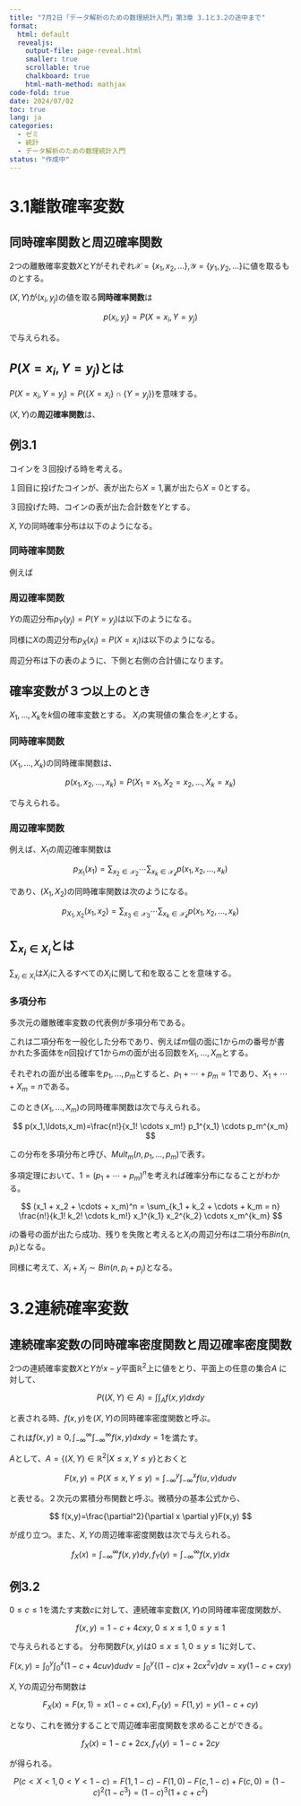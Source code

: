 ```yaml
---
title: "7月2日「データ解析のための数理統計入門」第3章 3.1と3.2の途中まで"
format:
  html: default
  revealjs:
    output-file: page-reveal.html
    smaller: true
    scrollable: true
    chalkboard: true
    html-math-method: mathjax
code-fold: true
date: 2024/07/02
toc: true
lang: ja
categories:
  - ゼミ
  - 統計
  - データ解析のための数理統計入門
status: "作成中"
---
```




# 3.1離散確率変数

## 同時確率関数と周辺確率関数



2つの離散確率変数$X$と$Y$がそれぞれ$\mathcal{X} = \{x_1, x_2, \ldots\}$,$\mathcal{Y} = \{y_1, y_2, \ldots\}$に値を取るものとする。

$(X,Y)$が$(x_i,y_j)$の値を取る**同時確率関数**は

$$
p(x_i,y_j)=P(X=x_i,Y=y_j)
$$

で与えられる。




::: {.callout-tip}
## $P(X=x_i,Y=y_j)$とは
$P(X=x_i,Y=y_j)=P(\{X=x_i\} \cap \{Y=y_j\})$を意味する。
:::


$(X,Y)$の**周辺確率関数**は、

\begin{align}
p_X(x_i) = \sum_{j=1}^\infty p(x_i,y_j)\\
p_Y(y_j) = \sum_{i=1}^\infty p(x_i,y_j)
\end{align}



## 例3.1

コインを３回投げる時を考える。

１回目に投げたコインが、表が出たら$X=1$,裏が出たら$X=0$とする。

３回投げた時、コインの表が出た合計数を$Y$とする。



$X,Y$の同時確率分布は以下のようになる。




<!-- y_jを真ん中にしたいけどうまくできなかった -->
\begin{array}{c|cccc|c}
& y_j & & &  \\
x_i & 0 & 1 & 2 & 3 \\ \hline
0 & \frac{1}{8} & \frac{1}{4} & \frac{1}{8} & 0 \\
1 & 0 & \frac{1}{8} & \frac{1}{4} & \frac{1}{8}  \\ 

\end{array}



### 同時確率関数
例えば

\begin{equation}
P(X=1,Y=1)=1/8
\end{equation}


\begin{equation}
P(X=1,Y=2)=1/4
\end{equation}



### 周辺確率関数



$Y$の周辺分布$p_Y(y_j)=P(Y=y_j)$は以下のようになる。

\begin{equation}
p_Y(0)=P(Y=0)=P(X=0,Y=0)+P(X=1,Y=0)=1/8+0=1/8
\end{equation}

\begin{equation}
p_Y(1)=P(Y=1)=P(X=0,Y=1)+P(X=1,Y=1)=1/4+1/8=3/8
\end{equation}

\begin{equation}
p_Y(2)=P(Y=2)=P(X=0,Y=2)+P(X=1,Y=2)=1/8+1/4=3/8
\end{equation}

\begin{equation}
p_Y(3)=P(Y=3)=P(X=0,Y=3)+P(X=1,Y=3)=0+1/8=1/8
\end{equation}



同様に$X$の周辺分布$p_X(x_i)=P(X=x_i)$は以下のようになる。

\begin{equation}
p_X(0)=P(X=0)=P(X=0,Y=0)+P(X=0,Y=1)+P(X=0,Y=2)+P(X=0,Y=3)=1/8+1/4+1/8+0=1/2
\end{equation}

\begin{equation}
p_X(1)=P(X=1)=P(X=1,Y=0)+P(X=1,Y=1)+P(X=1,Y=2)+P(X=1,Y=3)=0+1/8+1/4+1/8=1/2
\end{equation}



周辺分布は下の表のように、下側と右側の合計値になります。

\begin{array}{c|cccc|c}
& y_j & & & & \\
x_i & 0 & 1 & 2 & 3 & \text{合計} \\ \hline
0 & \frac{1}{8} & \frac{1}{4} & \frac{1}{8} & 0 & \frac{1}{2} \\
1 & 0 & \frac{1}{8} & \frac{1}{4} & \frac{1}{8} & \frac{1}{2} \\ \hline
\text{合計} & \frac{1}{8} & \frac{3}{8} & \frac{3}{8} & \frac{1}{8} & 1
\end{array}



## 確率変数が３つ以上のとき



$X_1, \ldots ,X_k$を$k$個の確率変数とする。
$X_i$の実現値の集合を$\mathcal{X_i}$とする。



### 同時確率関数

$(X_1, \ldots ,X_k)$の同時確率関数は、

$$
p(x_1,x_2,\ldots,x_k)=P(X_1=x_1,X_2=x_2,\ldots,X_k=x_k)
$$

で与えられる。



### 周辺確率関数

例えば、$X_1$の周辺確率関数は

$$
p_{X_1}(x_1)=\sum_{x_2 \in \mathcal{X_2}} \cdots \sum_{x_k \in \mathcal{X_k}} p(x_1,x_2,\ldots,x_k)
$$

であり、$(X_1,X_2)$の同時確率関数は次のようになる。

$$
p_{X_1,X_2}(x_1,x_2)=\sum_{x_3 \in \mathcal{X_3}} \cdots \sum_{x_k \in\mathcal{X_k} } p(x_1,x_2,\ldots,x_k)
$$



::: {.callout-tip}
## $\sum_{x_i \in X_i}$とは

$\sum_{x_i \in X_i}$は$X_i$に入るすべての$X_i$に関して和を取ることを意味する。
:::



### 多項分布

多次元の離散確率変数の代表例が多項分布である。



これは二項分布を一般化した分布であり、例えば$m$個の面に$1$から$m$の番号が書かれた多面体を$n$回投げて$1$から$m$の面が出る回数を$X_1,\ldots,X_m$とする。



それぞれの面が出る確率を$p_1,\ldots,p_m$とすると、$p_1+\cdots+p_m=1$であり、$X_1+\cdots+X_m=n$である。



このとき$(X_1,\ldots,X_m)$の同時確率関数は次で与えられる。



$$
p(x_1,\ldots,x_m)=\frac{n!}{x_1! \cdots x_m!} p_1^{x_1} \cdots p_m^{x_m}
$$

この分布を多項分布と呼び、$Mult_m(n, p_1, \ldots, p_m)$で表す。

多項定理において、$1=(p_1+ \cdots +p_m)^n$を考えれば確率分布になることがわかる。

$$
(x_1 + x_2 + \cdots + x_m)^n = \sum_{k_1 + k_2 + \cdots + k_m = n} \frac{n!}{k_1! k_2! \cdots k_m!} x_1^{k_1} x_2^{k_2} \cdots x_m^{k_m}
$$

$i$の番号の面が出たら成功、残りを失敗と考えると$X_i$の周辺分布は二項分布$Bin(n,p_i)$となる。

同様に考えて、$X_i+X_j \sim Bin(n,p_i+p_j)$となる。

# 3.2連続確率変数

## 連続確率変数の同時確率密度関数と周辺確率密度関数
2つの連続確率変数$X$と$Y$が$x-y$平面$\mathbb{R}^2$上に値をとり、平面上の任意の集合$A$ に対して、

$$
P((X,Y) \in A) = \int \int_A f(x,y)dxdy
$$

と表される時、$f(x,y)$を$(X,Y)$の同時確率密度関数と呼ぶ。



これは$f(x,y) \ge 0,\int_{-\infty}^{\infty}\int_{-\infty}^{\infty} f(x,y)dxdy=1$を満たす。


$A$として、$A=\{(X,Y) \in \mathbb{R}^2| X \le x,Y \le y\}$とおくと

$$
F(x,y) =P(X \le x, Y \le y) = \int_{-\infty}^y\int_{-\infty}^x f(u,v)dudv
$$

と表せる。２次元の累積分布関数と呼ぶ。微積分の基本公式から、

$$
f(x,y)=\frac{\partial^2}{\partial x \partial y}F(x,y)
$$

が成り立つ。また、$X,Y$の周辺確率密度関数は次で与えられる。

$$
f_X(x)=\int_{-\infty}^\infty f(x,y)dy, 
f_Y(y)=\int_{-\infty}^\infty f(x,y)dx
$$


## 例3.2

$0 \le c \le 1$を満たす実数$c$に対して、連続確率変数$(X,Y)$の同時確率密度関数が、

$$
f(x,y)=1-c+4cxy, 0 \le x \le 1, 0 \le y \le 1
$$

で与えられるとする。
分布関数$F(x,y)$は$0 \le x \le 1, 0 \le y \le 1$に対して、

$$
F(x,y)=\int^y_0 \int^x_0 (1-c+4cuv)dudv = \int^y_0 \{(1-c)x+2cx^2v\}dv
=xy(1-c+cxy)
$$

$X,Y$の周辺分布関数は

$$
F_X(x)=F(x,1)=x(1-c+cx),
F_Y(y)=F(1,y)=y(1-c+cy)
$$

となり、これを微分することで周辺確率密度関数を求めることができる。

$$
f_X(x)=1-c+2cx,
f_Y(y)=1-c+2cy
$$

が得られる。

$$
P(c < X < 1,0<Y<1-c)=F(1,1-c)-F(1,0)-F(c,1-c)+F(c,0)=(1-c)^2(1-c^3)=(1-c)^3(1+c+c^2)
$$

